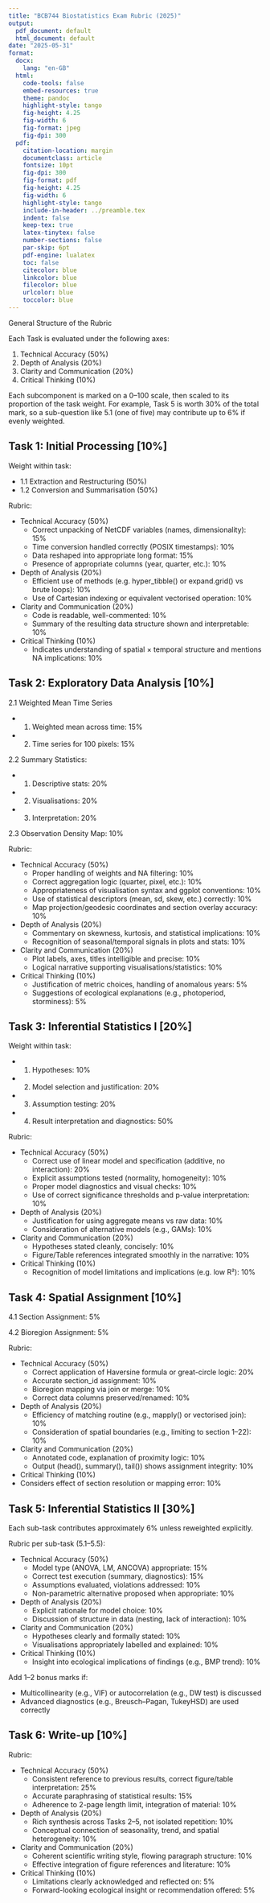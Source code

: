 ```yaml
---
title: "BCB744 Biostatistics Exam Rubric (2025)"
output:
  pdf_document: default
  html_document: default
date: "2025-05-31"
format:
  docx:
    lang: "en-GB"
  html:
    code-tools: false
    embed-resources: true
    theme: pandoc
    highlight-style: tango
    fig-height: 4.25
    fig-width: 6
    fig-format: jpeg
    fig-dpi: 300
  pdf:
    citation-location: margin
    documentclass: article
    fontsize: 10pt
    fig-dpi: 300
    fig-format: pdf
    fig-height: 4.25
    fig-width: 6
    highlight-style: tango
    include-in-header: ../preamble.tex
    indent: false
    keep-tex: true
    latex-tinytex: false
    number-sections: false
    par-skip: 6pt
    pdf-engine: lualatex
    toc: false
    citecolor: blue
    linkcolor: blue
    filecolor: blue
    urlcolor: blue
    toccolor: blue
---
```


General Structure of the Rubric

Each Task is evaluated under the following axes:

1. Technical Accuracy (50%)
2. Depth of Analysis (20%)
3. Clarity and Communication (20%)
4. Critical Thinking (10%)

Each subcomponent is marked on a 0–100 scale, then scaled to its proportion of the task weight. For example, Task 5 is worth 30% of the total mark, so a sub-question like 5.1 (one of five) may contribute up to 6% if evenly weighted.



## Task 1: Initial Processing [10%]

Weight within task:

- 1.1 Extraction and Restructuring (50%)
- 1.2 Conversion and Summarisation (50%)

Rubric:

- Technical Accuracy (50%)
  - Correct unpacking of NetCDF variables (names, dimensionality): 15%
  - Time conversion handled correctly (POSIX timestamps): 10%
  - Data reshaped into appropriate long format: 15%
  - Presence of appropriate columns (year, quarter, etc.): 10%
- Depth of Analysis (20%)
  - Efficient use of methods (e.g. hyper_tibble() or expand.grid() vs brute loops): 10%
  - Use of Cartesian indexing or equivalent vectorised operation: 10%
- Clarity and Communication (20%)
  - Code is readable, well-commented: 10%
  - Summary of the resulting data structure shown and interpretable: 10%
- Critical Thinking (10%)
  - Indicates understanding of spatial × temporal structure and mentions NA implications: 10%



## Task 2: Exploratory Data Analysis [10%]

2.1 Weighted Mean Time Series

- (1) Weighted mean across time: 15%
- (2) Time series for 100 pixels: 15%

2.2 Summary Statistics:

- (1) Descriptive stats: 20%
- (2) Visualisations: 20%
- (3) Interpretation: 20%

2.3 Observation Density Map: 10%

Rubric:

- Technical Accuracy (50%)
  - Proper handling of weights and NA filtering: 10%
  - Correct aggregation logic (quarter, pixel, etc.): 10%
  - Appropriateness of visualisation syntax and ggplot conventions: 10%
  - Use of statistical descriptors (mean, sd, skew, etc.) correctly: 10%
  - Map projection/geodesic coordinates and section overlay accuracy: 10%
- Depth of Analysis (20%)
  - Commentary on skewness, kurtosis, and statistical implications: 10%
  - Recognition of seasonal/temporal signals in plots and stats: 10%
- Clarity and Communication (20%)
  - Plot labels, axes, titles intelligible and precise: 10%
  - Logical narrative supporting visualisations/statistics: 10%
- Critical Thinking (10%)
  - Justification of metric choices, handling of anomalous years: 5%
  - Suggestions of ecological explanations (e.g., photoperiod, storminess): 5%



## Task 3: Inferential Statistics I [20%]

Weight within task:

- (1) Hypotheses: 10%
- (2) Model selection and justification: 20%
- (3) Assumption testing: 20%
- (4) Result interpretation and diagnostics: 50%

Rubric:

- Technical Accuracy (50%)
  - Correct use of linear model and specification (additive, no interaction): 20%
  - Explicit assumptions tested (normality, homogeneity): 10%
  - Proper model diagnostics and visual checks: 10%
  - Use of correct significance thresholds and p-value interpretation: 10%
- Depth of Analysis (20%)
  - Justification for using aggregate means vs raw data: 10%
  - Consideration of alternative models (e.g., GAMs): 10%
- Clarity and Communication (20%)
  - Hypotheses stated cleanly, concisely: 10%
  - Figure/Table references integrated smoothly in the narrative: 10%
- Critical Thinking (10%)
  - Recognition of model limitations and implications (e.g. low R²): 10%



## Task 4: Spatial Assignment [10%]

4.1 Section Assignment: 5%

4.2 Bioregion Assignment: 5%

Rubric:

- Technical Accuracy (50%)
  - Correct application of Haversine formula or great-circle logic: 20%
  - Accurate section_id assignment: 10%
  - Bioregion mapping via join or merge: 10%
  - Correct data columns preserved/renamed: 10%
- Depth of Analysis (20%)
  - Efficiency of matching routine (e.g., mapply() or vectorised join): 10%
  - Consideration of spatial boundaries (e.g., limiting to section 1–22): 10%
- Clarity and Communication (20%)
  - Annotated code, explanation of proximity logic: 10%
  - Output (head(), summary(), tail()) shows assignment integrity: 10%
- Critical Thinking (10%)
 - Considers effect of section resolution or mapping error: 10%



## Task 5: Inferential Statistics II [30%]

Each sub-task contributes approximately 6% unless reweighted explicitly.

Rubric per sub-task (5.1–5.5):

- Technical Accuracy (50%)
  - Model type (ANOVA, LM, ANCOVA) appropriate: 15%
  - Correct test execution (summary, diagnostics): 15%
  - Assumptions evaluated, violations addressed: 10%
  - Non-parametric alternative proposed when appropriate: 10%
- Depth of Analysis (20%)
  - Explicit rationale for model choice: 10%
  - Discussion of structure in data (nesting, lack of interaction): 10%
- Clarity and Communication (20%)
  - Hypotheses clearly and formally stated: 10%
  - Visualisations appropriately labelled and explained: 10%
- Critical Thinking (10%)
  - Insight into ecological implications of findings (e.g., BMP trend): 10%

Add 1–2 bonus marks if:

- Multicollinearity (e.g., VIF) or autocorrelation (e.g., DW test) is discussed
- Advanced diagnostics (e.g., Breusch–Pagan, TukeyHSD) are used correctly



## Task 6: Write-up [10%]

Rubric:

- Technical Accuracy (50%)
  - Consistent reference to previous results, correct figure/table interpretation: 25%
  - Accurate paraphrasing of statistical results: 15%
  - Adherence to 2-page length limit, integration of material: 10%
- Depth of Analysis (20%)
  - Rich synthesis across Tasks 2–5, not isolated repetition: 10%
  - Conceptual connection of seasonality, trend, and spatial heterogeneity: 10%
- Clarity and Communication (20%)
  - Coherent scientific writing style, flowing paragraph structure: 10%
  - Effective integration of figure references and literature: 10%
- Critical Thinking (10%)
  - Limitations clearly acknowledged and reflected on: 5%
  - Forward-looking ecological insight or recommendation offered: 5%
